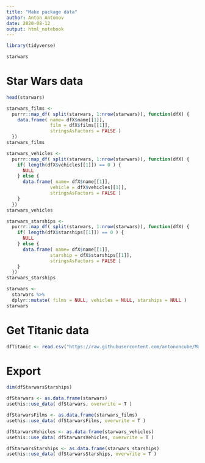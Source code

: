 ```yaml
---
title: "Make package data"
author: Anton Antonov
date: 2020-08-12
output: html_notebook
---
```


```r
library(tidyverse)
```

```r
starwars
```

# Star Wars data

```r
head(starwars)
```

```r
starwars_films <- 
  purrr::map_df( split(starwars, 1:nrow(starwars)), function(dfX) {
    data.frame( name= dfX$name[[1]], 
                film = dfX$films[[1]], 
                stringsAsFactors = FALSE ) 
  })
starwars_films
```

```r
starwars_vehicles <- 
  purrr::map_df( split(starwars, 1:nrow(starwars)), function(dfX) {
    if( length(dfX$vehicles[[1]]) == 0 ) {
      NULL 
    } else {
      data.frame( name= dfX$name[[1]], 
                vehicle = dfX$vehicles[[1]], 
                stringsAsFactors = FALSE ) 
    }
  })
starwars_vehicles
```

```r
starwars_starships <- 
  purrr::map_df( split(starwars, 1:nrow(starwars)), function(dfX) {
    if( length(dfX$starships[[1]]) == 0 ) {
      NULL 
    } else {
      data.frame( name= dfX$name[[1]], 
                starship = dfX$starships[[1]], 
                stringsAsFactors = FALSE ) 
    }
  })
starwars_starships
```

```r
starwars <- 
  starwars %>% 
  dplyr::mutate( films = NULL, vehicles = NULL, starships = NULL )
starwars
```

# Get Titanic data

```r
dfTitanic <- read.csv("https://raw.githubusercontent.com/antononcube/MathematicaVsR/master/Data/MathematicaVsR-Data-Titanic.csv", stringsAsFactors=FALSE)
```

# Export

```r
dim(dfStarwarsStarships)
```

```r
dfStarwars <- as.data.frame(starwars)
usethis::use_data( dfStarwars, overwrite = T )
```


```r
dfStarwarsFilms <- as.data.frame(starwars_films)
usethis::use_data( dfStarwarsFilms, overwrite = T )
```


```r
dfStarwarsVehicles <- as.data.frame(starwars_vehicles)
usethis::use_data( dfStarwarsVehicles, overwrite = T )
```

```r
dfStarwarsStarships <- as.data.frame(starwars_starships)
usethis::use_data( dfStarwarsStarships, overwrite = T )
```

